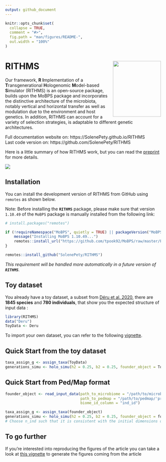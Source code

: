 ```yaml
---
output: github_document
---
```


<!-- README.md is generated from README.Rmd. Please edit that file -->

```r
knitr::opts_chunk$set(
  collapse = TRUE,
  comment = "#>",
  fig.path = "man/figures/README-",
  out.width = "100%"
)
```

# RITHMS  <img src="man/figures/hex_rithms.png" align="right" width="155" height="180"/>

<!-- badges: start -->
Our framework, **R** **I**mplementation of a **T**ransgenerational **H**ologenomic **M**odel-based **S**imulator (RITHMS) is an open-source package, builds upon the MoBPS package and incorporates the distinctive architecture of the microbiota, notably vertical and horizontal transfer as well as modulation due to the environment and host genetics. In addition, RITHMS can account for a variety of selection strategies, is adaptable to different genetic architectures.
<!-- badges: end -->

Full documentation website on: https://SolenePety.github.io/RITHMS  
Last code version on: https://github.com/SolenePety/RITHMS

Here is a little summary of how RITHMS work, but you can read the [preprint](https://arxiv.org/abs/2502.07366) for more details. 

![](man/figures/core_algorithm.png)

## Installation

You can install the development version of RITHMS from GitHub using `remotes` as shown below.

Note: Before installing the **`RITHMS`** package, please make sure that version `1.10.49` of the `MoBPS` package is manually installed from the following link:

```r

# install.packages("remotes")

if (!requireNamespace("MoBPS", quietly = TRUE) || packageVersion("MoBPS") != "1.10.49") {
    message("Installing MoBPS 1.10.49...")
    remotes::install_url("https://github.com/tpook92/MoBPS/raw/master/Previous%20versions/MoBPS_1.10.49.tar.gz")
}

remotes::install_github("SolenePety/RITHMS")
```

*This requirement will be handled more automatically in a future version of **`RITHMS`**.*

## Toy dataset  
  
You already have a toy dataset, a subset from [Déru et al. 2020](https://pmc.ncbi.nlm.nih.gov/articles/PMC7538339/), there are **1845 species** and **780 individuals**, that show you the expected structure of input data : 
  
```r
library(RITHMS)
data("Deru")
ToyData <- Deru
```
  
To import your own dataset, you can refer to the following [vignette](https://solenepety.github.io/RITHMS/articles/import-data.html).

## Quick Start from the toy dataset

```r
taxa_assign_g <- assign_taxa(ToyData)
generations_simu <- holo_simu(h2 = 0.25, b2 = 0.25, founder_object = ToyData, n_clust = taxa_assign_g, n_ind = 500)
```


## Quick Start from Ped/Map format

```r
founder_object <- read_input_data(path_to_microbiome = "/path/to/microbiome.txt",
                                  path_to_pedmap = "/path/to/pedmap/'prefix'",
                                  biome_id_column = "ind_id")

taxa_assign_g <- assign_taxa(founder_object)
generations_simu <- holo_simu(h2 = 0.25, b2 = 0.25, founder_object = founder_object, n_clust = taxa_assign_g, n_ind = 500)
# Choose n_ind such that it is consistent with the initial dimensions of your data set
```


## To go further

If you're interested into reproducing the figures of the article you can take a look at [this vignette](https://solenepety.github.io/RITHMS/articles/generate-figures.html#fine-selection-of-h2_d-b2-and-selection-schemes) to generate the figures coming from the article 


